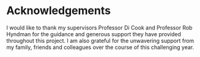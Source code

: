 # Acknowledgements {-}

I would like to thank my supervisors Professor Di Cook and Professor Rob Hyndman for the guidance and generous support they have provided throughout this project. I am also grateful for the unwavering support from my family, friends and colleagues over the course of this challenging year.